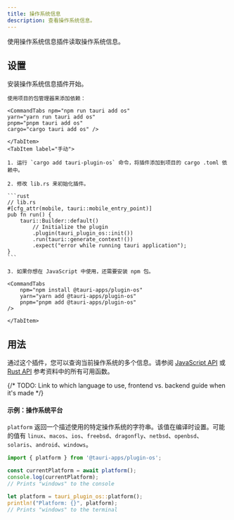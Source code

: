 ```yaml
---
title: 操作系统信息
description: 查看操作系统信息。
---
```



<PluginLinks plugin="os" />

使用操作系统信息插件读取操作系统信息。

## 设置

安装操作系统信息插件开始。

<Tabs>
    <TabItem label="自动">

    使用项目的包管理器来添加依赖：

    <CommandTabs npm="npm run tauri add os"
    yarn="yarn run tauri add os"
    pnpm="pnpm tauri add os"
    cargo="cargo tauri add os" />

    </TabItem>
    <TabItem label="手动">

    1. 运行 `cargo add tauri-plugin-os` 命令，将插件添加到项目的 cargo .toml 依赖中。

    2. 修改 lib.rs 来初始化插件。

    ```rust
    // lib.rs
    #[cfg_attr(mobile, tauri::mobile_entry_point)]
    pub fn run() {
        tauri::Builder::default()
            // Initialize the plugin
            .plugin(tauri_plugin_os::init())
            .run(tauri::generate_context!())
            .expect("error while running tauri application");
    }
    ```

    3. 如果你想在 JavaScript 中使用，还需要安装 npm 包。

    <CommandTabs
        npm="npm install @tauri-apps/plugin-os"
        yarn="yarn add @tauri-apps/plugin-os"
        pnpm="pnpm add @tauri-apps/plugin-os"
    />

    </TabItem>

</Tabs>

## 用法

通过这个插件，您可以查询当前操作系统的多个信息。请参阅 [JavaScript API](/references/javascript/os/) 或 [Rust API](https://docs.rs/tauri-plugin-os/) 参考资料中的所有可用函数。

{/* TODO: Link to which language to use, frontend vs. backend guide when it's made */}

#### 示例：操作系统平台

`platform` 返回一个描述使用的特定操作系统的字符串。该值在编译时设置。可能的值有 `linux`、`macos`、`ios`、`freebsd`、`dragonfly`、`netbsd`、`openbsd`、`solaris`、`android`、`windows`。

<Tabs>
<TabItem label="JavaScript">

```js
import { platform } from '@tauri-apps/plugin-os';

const currentPlatform = await platform();
console.log(currentPlatform);
// Prints "windows" to the console
```

</TabItem>
<TabItem label="Rust">

```rust
let platform = tauri_plugin_os::platform();
println!("Platform: {}", platform);
// Prints "windows" to the terminal
```

</TabItem>
</Tabs>
